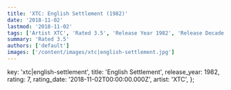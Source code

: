 ```yaml
---
title: 'XTC: English Settlement (1982)'
date: '2018-11-02'
lastmod: '2018-11-02'
tags: ['Artist XTC', 'Rated 3.5', 'Release Year 1982', 'Release Decade 1980']
summary: 'Rated 3.5'
authors: ['default']
images: ['/content/images/xtc|english-settlement.jpg']
---
```


  key: 'xtc|english-settlement',
  title: 'English Settlement',
  release_year: 1982,
  rating: 7,
  rating_date: '2018-11-02T00:00:00.000Z',
  artist: 'XTC',
};

<MusicRating data={data} />
